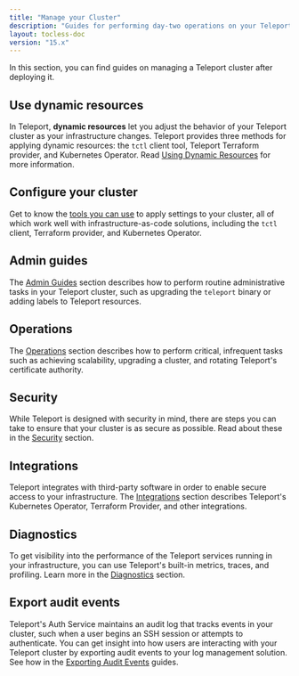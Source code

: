 ```yaml
---
title: "Manage your Cluster"
description: "Guides for performing day-two operations on your Teleport cluster."
layout: tocless-doc
version: "15.x"
---
```


In this section, you can find guides on managing a Teleport cluster after
deploying it.

## Use dynamic resources

In Teleport, **dynamic resources** let you adjust the behavior of your Teleport
cluster as your infrastructure changes. Teleport provides three methods for
applying dynamic resources: the `tctl` client tool, Teleport Terraform provider,
and Kubernetes Operator. Read [Using Dynamic Resources](/docs/management/dynamic-resources)
for more information.

## Configure your cluster

Get to know the [tools you can use](/docs/management/dynamic-resources) to apply
settings to your cluster, all of which work well with infrastructure-as-code
solutions, including the `tctl` client, Terraform provider, and Kubernetes
Operator.

## Admin guides

The [Admin Guides](/docs/management/admin) section describes how to perform routine
administrative tasks in your Teleport cluster, such as upgrading the `teleport`
binary or adding labels to Teleport resources.

## Operations

The [Operations](/docs/management/operations) section describes how to perform critical,
infrequent tasks such as achieving scalability, upgrading a cluster, and
rotating Teleport's certificate authority.

## Security

While Teleport is designed with security in mind, there are steps you can take
to ensure that your cluster is as secure as possible. Read about these in the
[Security](/docs/management/security) section.

## Integrations

Teleport integrates with third-party software in order to enable secure access
to your infrastructure. The [Integrations](/docs/management/guides) section describes
Teleport's Kubernetes Operator, Terraform Provider, and other integrations.

## Diagnostics

To get visibility into the performance of the Teleport services running in your
infrastructure, you can use Teleport's built-in metrics, traces, and profiling.
Learn more in the [Diagnostics](/docs/management/diagnostics) section.

## Export audit events

Teleport's Auth Service maintains an audit log that tracks events in your
cluster, such when a user begins an SSH session or attempts to authenticate. You
can get insight into how users are interacting with your Teleport cluster by
exporting audit events to your log management solution. See how in the
[Exporting Audit Events](/docs/management/export-audit-events) guides.
